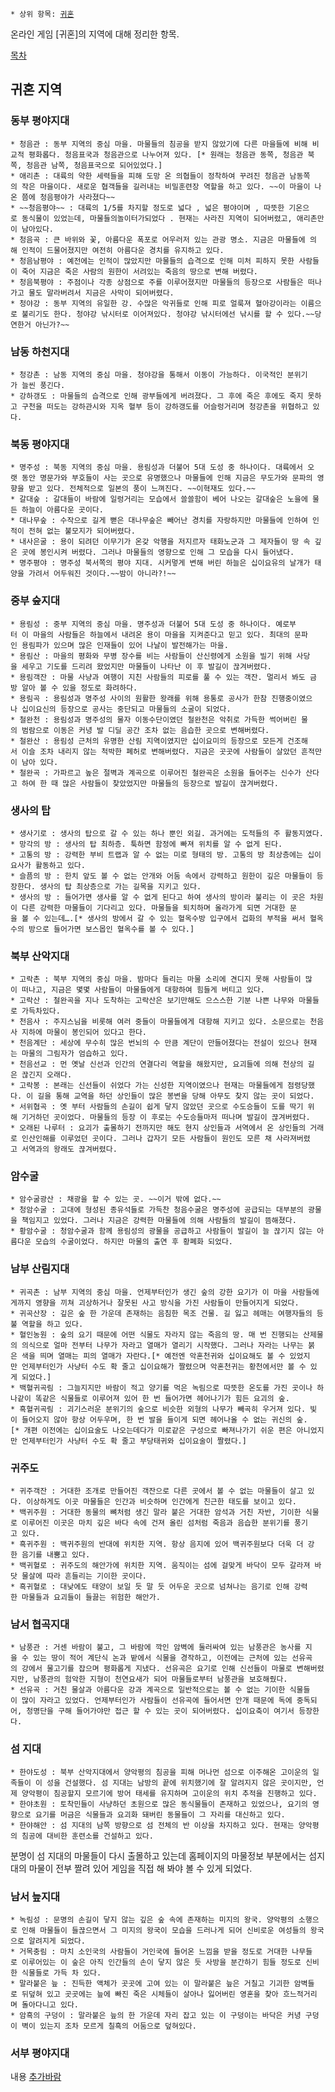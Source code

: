  * 상위 항목: [[귀혼]]

온라인 게임 [귀혼]의 지역에 대해 정리한 항목.

[[목차]]

== 귀혼 지역 ==

=== 동부 평야지대 ===
 * 청음관 : 동부 지역의 중심 마을. 마물들의 침공을 받지 않았기에 다른 마을들에 비해 비교적 평화롭다. 청음표국과 청음관으로 나누어져 있다. [* 원래는 청음관 동쪽, 청음관 북쪽, 청음관 남쪽, 청음표국으로 되어있었다.]
 * 애리촌 : 대륙의 약한 세력들을 피해 도망 온 의협들이 정착하여 꾸려진 청음관 남동쪽의 작은 마을이다. 새로운 협객들을 길러내는 비밀훈련장 역할을 하고 있다. ~~이 마을이 나온 쯤에 청음평야가 사라졌다~~ 
 * ~~청음평야~~ : 대륙의 1/5를 차지할 정도로 넓다 , 넓은 평야이며 , 따뜻한 기온으로 동식물이 있었는데, 마물들의놀이터가되었다 . 현재는 사라진 지역이 되어버렸고, 애리촌만이 남아있다.   
 * 청음곡 : 큰 바위와 꽃, 아름다운 폭포로 어우러저 있는 관광 명소. 지금은 마물들에 의해 인적이 드물어졌지만 여전히 아름다운 경치를 유지하고 있다.
 * 청음남평야 : 예전에는 인적이 많았지만 마물들의 습격으로 인해 미처 피하지 못한 사람들이 죽어 지금은 죽은 사람의 원한이 서려있는 죽음의 땅으로 변해 버렸다.
 * 청음북평야 : 주점이나 각종 상점으로 주를 이루어졌지만 마물들의 등장으로 사람들은 떠나가고 물도 말라버려서 지금은 사막이 되어버렸다.
 * 청야강 : 동부 지역의 유일한 강. 수많은 악귀들로 인해 피로 얼룩져 혈아강이라는 이름으로 불리기도 한다. 청야강 낚시터로 이어져있다. 청야강 낚시터에선 낚시를 할 수 있다.~~당연한거 아닌가?~~

=== 남동 하천지대 ===
 * 청강촌 : 남동 지역의 중심 마을. 청야강을 통해서 이동이 가능하다. 이국적인 분위기가 늘씬 풍긴다.
 * 강하갱도 : 마물들의 습격으로 인해 광부들에게 버려졌다. 그 후에 죽은 후에도 죽지 못하고 구천을 떠도는 강하관시와 지옥 혈부 등이 강하갱도를 어슬렁거리며 청강촌을 위협하고 있다. 

=== 북동 평야지대 ===
 * 명주성 : 북동 지역의 중심 마을. 용림성과 더불어 5대 도성 중 하나이다. 대륙에서 오랫 동안 명문가와 부호들이 사는 곳으로 유명했으나 마물들에 인해 지금은 무도가와 문파의 영향을 받고 있다. 전체적으로 일본의 풍이 느껴진다. ~~이혁재도 있다.~~
 * 갈대숲 : 갈대들이 바람에 일렁거리는 모습에서 쓸쓸함이 베어 나오는 갈대숲은 노을에 물든 하늘이 아름다운 곳이다.
 * 대나무숲 : 수작으로 길게 뻗은 대나무숲은 빼어난 경치를 자랑하지만 마물들에 인하여 인적이 전혀 없는 불모지가 되어버렸다.
 * 내사은굴 : 용이 되려던 이무기가 온갖 악행을 저지르자 태화노군과 그 제자들이 땅 속 깊은 곳에 봉인시켜 버렸다. 그러나 마물들의 영향으로 인해 그 모습을 다시 들어냈다.
 * 명주평야 : 명주성 북서쪽의 평야 지대. 시커멓게 변해 버린 하늘은 십이요유의 날개가 태양을 가려서 어두워진 것이다.~~밤이 아니라?!~~

=== 중부 숲지대 ===
 * 용림성 : 중부 지역의 중심 마을. 명주성과 더불어 5대 도성 중 하나이다. 예로부터 이 마을의 사람들은 하늘에서 내려온 용이 마을을 지켜준다고 믿고 있다. 최대의 문파인 용림파가 있으며 많은 인재들이 있어 나날이 발전해가는 마을.
 * 용림산 : 마을의 평화와 무병 장수를 비는 사람들이 산신령에게 소원을 빌기 위해 사당을 세우고 기도를 드리려 왔었지만 마물들이 나타난 이 후 발길이 끊겨버렸다.
 * 용림객잔 : 마물 사냥과 여행이 지친 사람들의 피로를 풀 수 있는 객잔. 멀리서 봐도 금방 알아 볼 수 있을 정도로 화려하다.
 * 용림곡 : 용림성과 명주성 사이의 원활한 왕래를 위해 용통로 공사가 한참 진행중이였으나 십이요신의 등장으로 공사는 중단되고 마물들의 소굴이 되었다.
 * 철완천 : 용림성과 명주성의 물자 이동수단이였던 철완천은 악취로 가득한 썩어버린 물의 범람으로 이동은 커녕 발 디딜 공간 조차 없는 음습한 곳으로 변해버렸다.
 * 철완산 : 용림성 근처의 유명한 산림 지역이였지만 십이요미의 등장으로 모든게 건조해서 이슬 조차 내리지 않는 척박한 폐허로 변해버렸다. 지금은 곳곳에 사람들이 살았던 흔적만이 남아 있다.
 * 철완곡 : 가파르고 높은 절벽과 계곡으로 이루어진 철완곡은 소원을 들어주는 신수가 산다고 하여 한 때 많은 사람들이 찾았었지만 마물들의 등장으로 발길이 끊겨버렸다.

=== 생사의 탑 ===
 * 생사기로 : 생사의 탑으로 갈 수 있는 하나 뿐인 외길. 과거에는 도적들의 주 활동지였다.
 * 망각의 방 : 생사의 탑 최하층. 툭하면 함정에 빠져 위치를 알 수 없게 된다.
 * 고통의 방 : 강력한 부비 트랩과 알 수 없는 미로 형태의 방. 고통의 방 최상층에는 십이요사가 활동하고 있다.
 * 슬픔의 방 : 한치 앞도 볼 수 없는 안개와 어둠 속에서 강력하고 원한이 깊은 마물들이 등장한다. 생사의 탑 최상층으로 가는 길목을 지키고 있다.
 * 생사의 방 : 들어가면 생사를 알 수 없게 된다고 하여 생사의 방이라 불리는 이 곳은 차원이 다른 강력한 마물들이 기다리고 있다. 마물들을 퇴치하며 올라가게 되면 거대한 문을 볼 수 있는데….[* 생사의 방에서 갈 수 있는 혈옥수방 입구에서 겁화의 부적을 써서 혈옥수의 방으로 들어가면 보스몹인 혈옥수를 볼 수 있다.]

=== 북부 산악지대 ===
 * 고락촌 : 북부 지역의 중심 마을. 밤마다 들리는 마물 소리에 견디지 못해 사람들이 많이 떠나고, 지금은 몇몇 사람들이 마물들에게 대항하여 힘들게 버티고 있다.
 * 고락산 : 철완곡을 지나 도착하는 고락산은 보기만해도 으스스한 기분 나쁜 나무와 마물들로 가득차있다.
 * 천음사 : 주지스님을 비롯해 여러 중들이 마물들에게 대항해 지키고 있다. 소문으로는 천음사 지하에 마물이 봉인되어 있다고 한다.
 * 천음계단 : 세상에 무수히 많은 번뇌의 수 만큼 계단이 만들어졌다는 전설이 있으나 현재는 마물의 그림자가 엄습하고 있다. 
 * 천음선교 : 먼 옛날 신선과 인간의 연결다리 역할을 해왔지만, 요괴들에 의해 천상의 길은 끊긴지 오래다.
 * 고락봉 : 본래는 신선들이 쉬었다 가는 신성한 지역이였으나 현재는 마물들에게 점령당했다. 이 길을 통해 교역을 하던 상인들이 많은 봉변을 당해 아무도 찾지 않는 곳이 되었다.
 * 서위협곡 : 옛 부터 사람들의 손길이 쉽게 닿지 않았던 곳으로 수도승들이 도를 딱기 위해 기거하던 곳이었다. 마물들의 등장 이 후로는 수도승들마저 떠나며 발길이 끊겨버렸다.
 * 오래된 나루터 : 요괴가 출몰하기 전까지만 해도 현지 상인들과 서역에서 온 상인들의 거래로 인산인해를 이루었던 곳이다. 그러나 갑자기 모든 사람들이 원인도 모른 채 사라져버렸고 서역과의 왕래도 끊겨버렸다.

=== 암수굴 ===
 * 암수굴광산 : 채광을 할 수 있는 곳. ~~이거 밖에 없다.~~
 * 청암수굴 : 고대에 형성된 종유석들로 가득찬 청음수굴은 명주성에 공급되는 대부분의 광물을 책임지고 있었다. 그러나 지금은 강력한 마물들에 의해 사람들의 발길이 뜸해졌다.
 * 황암수굴 : 청암수굴과 함께 용림성의 광물을 공급하고 사람들이 발길이 늘 끊기지 않는 아름다운 모습의 수굴이었다. 하지만 마물의 출연 후 황폐화 되었다.

=== 남부 산림지대 ===
 * 귀곡촌 : 남부 지역의 중심 마을. 언제부터인가 생긴 숲의 강한 요기가 이 마을 사람들에게까지 영향을 끼쳐 괴상하거나 잘못된 사고 방식을 가진 사람들이 만들어지게 되었다.
 * 귀곡산장 : 깊은 숲 한 가운데 존재하는 음침한 목조 건물. 길 잃고 헤매는 여행자들의 등불 역할을 하고 있다.
 * 혈인농원 : 숲의 요기 때문에 어떤 식물도 자라지 않는 죽음의 땅. 매 번 진행되는 산제물의 의식으로 얼마 전부터 나무가 자라고 열매가 열리기 시작했다. 그러나 자라는 나무는 붉은 색을 띄며 열매는 피의 열매가 자란다.[* 예전엔 악혼천귀와 십이요해도 볼 수 있었지만 언제부터인가 사냥터 수도 확 줄고 십이요해가 짤렸으며 악혼천귀는 황천에서만 볼 수 있게 되었다.]
 * 백혈귀곡림 : 그늘지지만 바람이 적고 양기를 먹은 녹림으로 따뜻한 온도를 가진 곳이나 하나같이 똑같은 식물들로 이루어져 있어 한 번 들어가면 헤어나기가 힘든 요괴의 숲.
 * 흑혈귀곡림 : 괴기스러운 분위기의 숲으로 비슷한 외형의 나무가 빼곡히 우거져 있다. 빛이 들어오지 않아 항상 어두우며, 한 번 발을 들이게 되면 헤어나올 수 없는 귀신의 숲.[* 개편 이전에는 십이요술도 나오는데다가 미로같은 구성으로 빠져나가기 쉬운 편은 아니었지만 언제부터인가 사냥터 수도 확 줄고 부당태귀와 십이요술이 짤렸다.]

=== 귀주도 ===
 * 귀주객잔 : 거대한 조개로 만들어진 객잔으로 다른 곳에서 볼 수 없는 마물들이 살고 있다. 이상하게도 이곳 마물들은 인간과 비슷하며 인간에게 친근한 태도를 보이고 있다.
 * 백귀주원 : 거대한 동물의 뼈처럼 생긴 말라 붙은 거대한 암석과 거친 자반, 기이한 식물로 이루어진 이곳은 마치 깊은 바다 속에 건져 올린 섬처럼 죽음과 음습한 분위기를 풍기고 있다.
 * 흑귀주원 : 백귀주원의 반대에 위치한 지역. 항상 음지에 있어 백귀주원보다 더욱 더 강한 음기를 내뿜고 있다.
 * 백귀혈로 : 귀주도의 해안가에 위치한 지역. 움직이는 섬에 걸맞게 바닥이 모두 갈라져 바닷 물살에 따라 흔들리는 기이한 곳이다.
 * 흑귀혈로 : 대낮에도 태양이 보일 듯 말 듯 어두운 곳으로 넘쳐나는 음기로 인해 강력한 마물들과 요괴들이 들끓는 위험한 해안가.

=== 남서 협곡지대 ===
 * 남풍관 : 거센 바람이 불고, 그 바람에 깍인 암벽에 둘러싸여 있는 남풍관은 농사를 지을 수 있는 땅이 적어 계단식 논과 밭에서 식물을 경작하고, 이전에는 근처에 있는 선유곡의 강에서 물고기를 잡으며 평화롭게 지냈다. 선유곡은 요기로 인해 신선들이 마물로 변해버렸지만, 남풍관의 험악한 지형이 천연요새가 되어 마물들로부터 남풍관을 보호해줬다.
 * 선유곡 : 거친 물살과 아름다운 강과 계곡으로 일반적으로는 볼 수 없는 기이한 식물들이 많이 자라고 있었다. 언제부터인가 사람들이 선유곡에 들어서면 안개 때문에 독에 중독되어, 청명단을 구해 들어가야만 접근 할 수 있는 곳이 되어버렸다. 십이요축이 여기서 등장한다.

=== 섬 지대 ===
 * 한야도성 : 북부 산악지대에서 양악평의 침공을 피해 머나먼 섬으로 이주해온 고이운의 일족들이 이 성을 건설했다. 섬 지대는 남방의 끝에 위치했기에 잘 알려지지 않은 곳이지만, 언제 양악평이 침공할지 모르기에 방어 태세를 유지하며 고이운의 위치 추적을 진행하고 있다.
 * 한야초원 : 토착민들이 사냥하던 초원으로 많은 동식물들이 존재하고 있었으나, 요기의 영향으로 요기를 머금은 식물들과 요괴화 돼버린 동물들이 그 자리를 대신하고 있다.
 * 한야해안 : 섬 지대의 남쪽 방향으로 섬 전체의 반 이상을 차지하고 있다. 현재는 양악평의 침공에 대비한 훈련소를 건설하고 있다.

분명이 섬 지대의 마물들이 다시 출몰하고 있는데 홈페이지의 마물정보 부분에서는 섬지대의 마물이 전부 짤려 있어 게임을 직접 해 봐야 볼 수 있게 되었다.

=== 남서 늪지대 ===
 * 녹림성 : 문명의 손길이 닿지 않는 깊은 숲 속에 존재하는 미지의 왕국. 양악평의 소행으로 인해 마물들이 들끊으면서 그 미지의 왕국이 모습을 드러나게 되어 신비로운 여성들의 왕국으로 알려지게 되었다.
 * 거목충림 : 마치 소인국의 사람들이 거인국에 들어온 느낌을 받을 정도로 거대한 나무들로 이루어있는 이 숲은 아직 인간들의 손이 닿지 않은 듯 사방을 분간하기 힘들 정도로 신비한 식물들로 가득 차 있다.
 * 말라붙은 늪 : 진득한 액체가 곳곳에 고여 있는 이 말라붙은 늪은 거칠고 기괴한 암벽들로 뒤덮혀 있고 곳곳에는 늪에 빠진 죽은 시체들이 살아나 잃어버린 영혼을 찾아 흐느적거리며 돌아다니고 있다.
 * 암흑의 구덩이 : 말라붙은 늪의 한 가운데 자리 잡고 있는 이 구덩이는 바닥은 커녕 구덩이 벽이 있는지 조차 모르게 칠흑의 어둠으로 덮혀있다.

=== 서부 평야지대 ===
내용 [[추가바람]]
